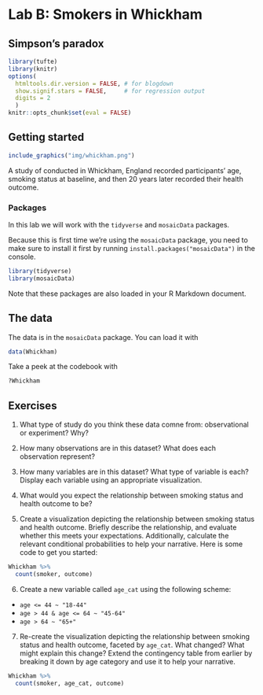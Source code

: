 # Lab B: Smokers in Whickham {#lab06b}
## Simpson's paradox

```r
library(tufte)
library(knitr)
options(
  htmltools.dir.version = FALSE, # for blogdown
  show.signif.stars = FALSE,     # for regression output
  digits = 2
  )
knitr::opts_chunk$set(eval = FALSE)
```

## Getting started

```r
include_graphics("img/whickham.png")
```

A study of conducted in Whickham, England recorded participants' age, smoking status at baseline, and then 20 years later recorded their health outcome.

### Packages

In this lab we will work with the `tidyverse` and `mosaicData` packages.

Because this is first time we're using the `mosaicData` package, you need to make sure to install it first by running `install.packages("mosaicData")` in the console.

```r
library(tidyverse) 
library(mosaicData) 
```

Note that these packages are also loaded in your R Markdown document.

## The data

The data is in the `mosaicData` package. You can load it with

```r
data(Whickham)
```

Take a peek at the codebook with

```r
?Whickham
```

## Exercises

1. What type of study do you think these data comne from: observational 
   or experiment? Why?

2. How many observations are in this dataset? What does each observation 
   represent?

3. How many variables are in this dataset? What type of variable is each? 
   Display each variable using an appropriate visualization.

4. What would you expect the relationship between smoking status and 
   health outcome to be?

5. Create a visualization depicting the relationship between smoking status 
   and health outcome. Briefly describe the relationship, and evaluate whether 
   this meets your expectations. Additionally, calculate the relevant
   conditional probabilities to help your narrative. Here is some code to 
   get you started:

```r
Whickham %>%
  count(smoker, outcome)
```

6. Create a new variable called `age_cat` using the following scheme:

- `age <= 44 ~ "18-44"`
- `age > 44 & age <= 64 ~ "45-64"`
- `age > 64 ~ "65+"`

7. Re-create the visualization depicting the relationship between smoking 
status and health outcome, faceted by `age_cat`. What changed? What might 
explain this change? Extend the contingency table from earlier by 
breaking it down by age category and use it to help your narrative.

```r
Whickham %>%
  count(smoker, age_cat, outcome)
```
